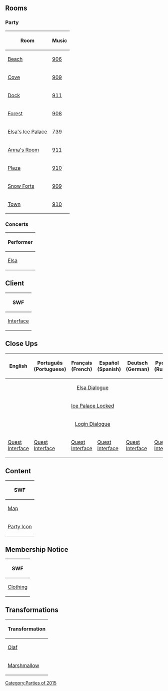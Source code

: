 
==Rooms==
===Party===
<center>
{|class="wikitable" border="1"
!Room
!Music
|-
|[[Media:RoomsBeach-FrozenFeverParty.swf|Beach]]||[[Media:Music906.swf|906]]
|-
|[[Media:RoomsCove-FrozenFeverParty.swf|Cove]]||[[Media:Music909.swf|909]]
|-
|[[Media:RoomsDock-FrozenFeverParty.swf|Dock]]||[[Media:Music911.swf|911]]
|-
|[[Media:RoomsForest-FrozenFeverParty.swf|Forest]]||[[Media:Music908.swf|908]]
|-
|[[Media:RoomsParty1-FrozenFeverParty.swf|Elsa's Ice Palace]]||[[Media:Music739.swf|739]]
|-
|[[Media:RoomsParty2-FrozenFeverParty.swf|Anna's Room]]||[[Media:Music911.swf|911]]
|-
|[[Media:RoomsPlaza-FrozenFeverParty.swf|Plaza]]||[[Media:Music910.swf|910]]
|-
|[[Media:RoomsForts-FrozenFeverParty.swf|Snow Forts]]||[[Media:Music909.swf|909]]
|-
|[[Media:RoomsTown-FrozenFeverParty.swf|Town]]||[[Media:Music910.swf|910]]
|}
</center>

===Concerts===
<center>
{|class="wikitable" border="1"
!Performer
|-
|[[Media:RoomsConcertElsaconcert-FrozenFeverParty.swf|Elsa]]
|}
</center>

==Client==
<center>
{|class="wikitable" border="1"
!SWF
|-
|[[Media:ClientInterfaceFrozenFever2015.swf|Interface]]
|}
</center>

==Close Ups==
<center>
{|class="wikitable" border="1"
!English!!Português (Portuguese)!!Français (French)!!Español (Spanish)!!Deutsch (German)!!Русский (Russian)
|-
|colspan="6" rowspan="1" align="center" |[[Media:Close upsCharacter dialogue elsa-FrozenFeverParty.swf|Elsa Dialogue]]
|-
|colspan="6" rowspan="1" align="center" |[[Media:GlobalCloseUps-IcePalaceLockedApr2015.swf|Ice Palace Locked]]
|-
|colspan="6" rowspan="1" align="center" |[[Media:CloseUpsCharacterDialogueLogin-FrozenFeverParty.swf|Login Dialogue]]
|-
|[[Media:ENCloseUpsQuestInterface-FrozenFeverParty.swf|Quest Interface]]||[[Media:PTCloseUpsQuestInterface-FrozenFeverParty.swf|Quest Interface]]||[[Media:FRCloseUpsQuestInterface-FrozenFeverParty.swf|Quest Interface]]||[[Media:ESCloseUpsQuestInterface-FrozenFeverParty.swf|Quest Interface]]||[[Media:DECloseUpsQuestInterface-FrozenFeverParty.swf|Quest Interface]]||[[Media:RUCloseUpsQuestInterface-FrozenFeverParty.swf|Quest Interface]]
|}
</center>

==Content==
<center>
{|class="wikitable" border="1"
!SWF
|-
|[[Media:ContentMap-FrozenFeverParty.swf|Map]]
|-
|[[Media:ContentParty icon-FrozenFeverParty.swf|Party Icon]]
|}
</center>

==Membership Notice==
<center>
{|class="wikitable" border="1"
!SWF
|-
|[[Media:MembershipParty1-FrozenFeverParty.swf|Clothing]]
|}
</center>

==Transformations==
<center>
{|class="wikitable" border="1"
!Transformation
|-
|[[Media:AvatarSpritesOlaf.swf|Olaf]]
|-
|[[Media:AvatarSpritesMarshmallow-FrozenFeverParty.swf|Marshmallow]]
|}
</center>
{{Parties}}

[[Category:Parties of 2015]]